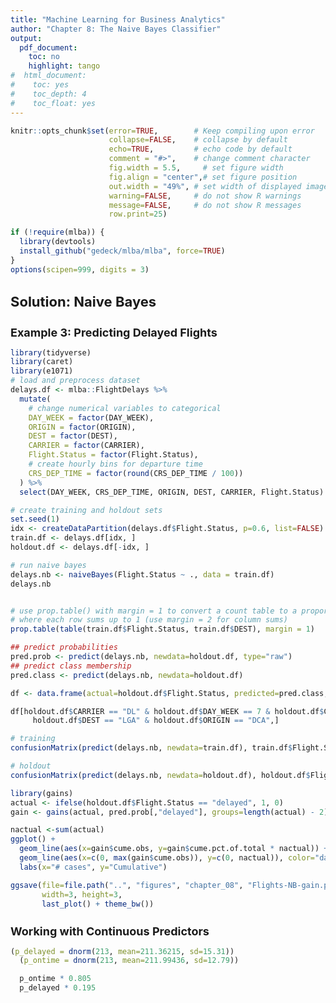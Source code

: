 ```yaml
---
title: "Machine Learning for Business Analytics"
author: "Chapter 8: The Naive Bayes Classifier"
output:
  pdf_document:
    toc: no
    highlight: tango
#  html_document:
#    toc: yes
#    toc_depth: 4
#    toc_float: yes
---
```

<style>
h1.title { font-size: 28px; }
h1 { font-size: 22px; }
h2 { font-size: 18px; }
h3 { font-size: 14px; }
h4 { font-size: 12px; }
</style>
```r
knitr::opts_chunk$set(error=TRUE,        # Keep compiling upon error
                      collapse=FALSE,    # collapse by default
                      echo=TRUE,         # echo code by default
                      comment = "#>",    # change comment character
                      fig.width = 5.5,     # set figure width
                      fig.align = "center",# set figure position
                      out.width = "49%", # set width of displayed images
                      warning=FALSE,     # do not show R warnings
                      message=FALSE,     # do not show R messages
                      row.print=25)
```


```r
if (!require(mlba)) {
  library(devtools)
  install_github("gedeck/mlba/mlba", force=TRUE)
}
options(scipen=999, digits = 3)
```

# Solution: Naive Bayes
## Example 3: Predicting Delayed Flights
```r
library(tidyverse)
library(caret)
library(e1071)
# load and preprocess dataset
delays.df <- mlba::FlightDelays %>%
  mutate(
    # change numerical variables to categorical
    DAY_WEEK = factor(DAY_WEEK),
    ORIGIN = factor(ORIGIN),
    DEST = factor(DEST),
    CARRIER = factor(CARRIER),
    Flight.Status = factor(Flight.Status),
    # create hourly bins for departure time
    CRS_DEP_TIME = factor(round(CRS_DEP_TIME / 100))
  ) %>%
  select(DAY_WEEK, CRS_DEP_TIME, ORIGIN, DEST, CARRIER, Flight.Status)

# create training and holdout sets
set.seed(1)
idx <- createDataPartition(delays.df$Flight.Status, p=0.6, list=FALSE)
train.df <- delays.df[idx, ]
holdout.df <- delays.df[-idx, ]

# run naive bayes
delays.nb <- naiveBayes(Flight.Status ~ ., data = train.df)
delays.nb
```

```r

```

```r
# use prop.table() with margin = 1 to convert a count table to a proportions table,
# where each row sums up to 1 (use margin = 2 for column sums)
prop.table(table(train.df$Flight.Status, train.df$DEST), margin = 1)
```

```r
## predict probabilities
pred.prob <- predict(delays.nb, newdata=holdout.df, type="raw")
## predict class membership
pred.class <- predict(delays.nb, newdata=holdout.df)

df <- data.frame(actual=holdout.df$Flight.Status, predicted=pred.class, pred.prob)

df[holdout.df$CARRIER == "DL" & holdout.df$DAY_WEEK == 7 & holdout.df$CRS_DEP_TIME == 10 &
     holdout.df$DEST == "LGA" & holdout.df$ORIGIN == "DCA",]
```

```r
# training
confusionMatrix(predict(delays.nb, newdata=train.df), train.df$Flight.Status)

# holdout
confusionMatrix(predict(delays.nb, newdata=holdout.df), holdout.df$Flight.Status)
```

```r
library(gains)
actual <- ifelse(holdout.df$Flight.Status == "delayed", 1, 0)
gain <- gains(actual, pred.prob[,"delayed"], groups=length(actual) - 2)

nactual <-sum(actual)
ggplot() +
  geom_line(aes(x=gain$cume.obs, y=gain$cume.pct.of.total * nactual)) +
  geom_line(aes(x=c(0, max(gain$cume.obs)), y=c(0, nactual)), color="darkgrey") +
  labs(x="# cases", y="Cumulative")
```

```r
ggsave(file=file.path("..", "figures", "chapter_08", "Flights-NB-gain.pdf"),
       width=3, height=3,
       last_plot() + theme_bw())
```

## Working with Continuous Predictors
```r
(p_delayed = dnorm(213, mean=211.36215, sd=15.31))
  (p_ontime = dnorm(213, mean=211.99436, sd=12.79))

  p_ontime * 0.805
  p_delayed * 0.195
```


